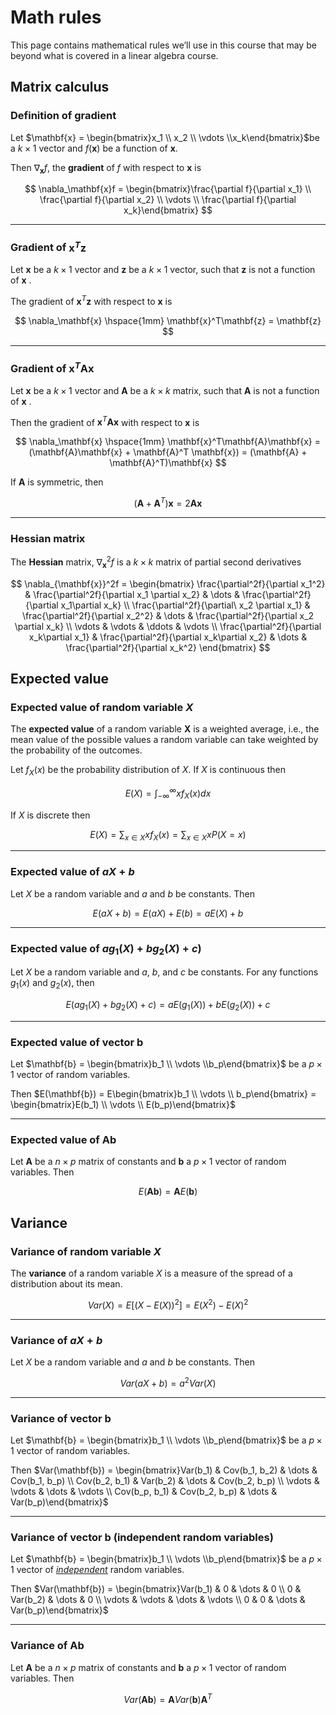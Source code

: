 ```{=html}
<style>
  .h3 {
     margin-top: 3in;
  }
</style>
```
# Math rules

This page contains mathematical rules we'll use in this course that may be beyond what is covered in a linear algebra course.

## Matrix calculus

### Definition of gradient

Let $\mathbf{x} = \begin{bmatrix}x_1 \\ x_2 \\ \vdots \\x_k\end{bmatrix}$be a $k \times 1$ vector and $f(\mathbf{x})$ be a function of $\mathbf{x}$.

Then $\nabla_\mathbf{x}f$, the **gradient** of $f$ with respect to $\mathbf{x}$ is

$$
\nabla_\mathbf{x}f = \begin{bmatrix}\frac{\partial f}{\partial x_1} \\ \frac{\partial f}{\partial x_2} \\ \vdots \\ \frac{\partial f}{\partial x_k}\end{bmatrix}
$$<hr>

### Gradient of $\mathbf{x}^T\mathbf{z}$

Let $\mathbf{x}$ be a $k \times 1$ vector and $\mathbf{z}$ be a $k \times 1$ vector, such that $\mathbf{z}$ is not a function of $\mathbf{x}$ .

The gradient of $\mathbf{x}^T\mathbf{z}$ with respect to $\mathbf{x}$ is

$$
\nabla_\mathbf{x} \hspace{1mm} \mathbf{x}^T\mathbf{z} = \mathbf{z}
$$<hr>

### Gradient of $\mathbf{x}^T\mathbf{A}\mathbf{x}$

Let $\mathbf{x}$ be a $k \times 1$ vector and $\mathbf{A}$ be a $k \times k$ matrix, such that $\mathbf{A}$ is not a function of $\mathbf{x}$ .

Then the gradient of $\mathbf{x}^T\mathbf{A}\mathbf{x}$ with respect to $\mathbf{x}$ is

$$
\nabla_\mathbf{x} \hspace{1mm} \mathbf{x}^T\mathbf{A}\mathbf{x} = (\mathbf{A}\mathbf{x} + \mathbf{A}^T \mathbf{x}) = (\mathbf{A} + \mathbf{A}^T)\mathbf{x}
$$

If $\mathbf{A}$ is symmetric, then

$$
(\mathbf{A} + \mathbf{A}^T)\mathbf{x} = 2\mathbf{A}\mathbf{x}
$$

<hr>

### Hessian matrix

The **Hessian** matrix, $\nabla_\mathbf{x}^2f$ is a $k \times k$ matrix of partial second derivatives

$$
\nabla_{\mathbf{x}}^2f = \begin{bmatrix} \frac{\partial^2f}{\partial x_1^2} & \frac{\partial^2f}{\partial x_1 \partial x_2} & \dots & \frac{\partial^2f}{\partial x_1\partial x_k} \\ 
\frac{\partial^2f}{\partial\ x_2 \partial x_1} & \frac{\partial^2f}{\partial x_2^2} & \dots & \frac{\partial^2f}{\partial x_2 \partial x_k} \\
\vdots & \vdots & \ddots & \vdots \\ 
\frac{\partial^2f}{\partial x_k\partial x_1} & \frac{\partial^2f}{\partial x_k\partial x_2} & \dots & \frac{\partial^2f}{\partial x_k^2} \end{bmatrix}
$$

## Expected value

### Expected value of random variable $X$

The **expected value** of a random variable $\mathbf{X}$ is a weighted average, i.e., the mean value of the possible values a random variable can take weighted by the probability of the outcomes.

Let $f_X(x)$ be the probability distribution of $X$. If $X$ is continuous then

$$
E(X) = \int_{-\infty}^{\infty}xf_X(x)dx
$$

If $X$ is discrete then

$$
E(X) = \sum_{x \in X}xf_X(x) = \sum_{x\in X}xP(X = x)
$$

<hr>

### Expected value of $aX + b$

Let $X$ be a random variable and $a$ and $b$ be constants. Then

$$
E(aX + b) = E(aX) + E(b) = aE(X) + b
$$

<hr>

### Expected value of $a g_1(X) + bg_2(X) + c)$

Let $X$ be a random variable and $a$, $b$, and $c$ be constants. For any functions $g_1(x)$ and $g_2(x)$, then

$$E(ag_1(X) + bg_2(X) + c) = aE(g_1(X)) + bE(g_2(X)) + c$$

<hr>

### Expected value of vector $\mathbf{b}$

Let $\mathbf{b} = \begin{bmatrix}b_1 \\ \vdots \\b_p\end{bmatrix}$ be a $p \times 1$ vector of random variables.

Then $E(\mathbf{b}) = E\begin{bmatrix}b_1 \\ \vdots \\ b_p\end{bmatrix} = \begin{bmatrix}E(b_1) \\ \vdots \\ E(b_p)\end{bmatrix}$

<hr>

### Expected value of $\mathbf{Ab}$ 

Let $\mathbf{A}$ be a $n \times p$ matrix of constants and $\mathbf{b}$ a $p \times 1$ vector of random variables. Then

$$
E(\mathbf{Ab}) = \mathbf{A}E(\mathbf{b})
$$

## Variance

### Variance of random variable $X$ 

The **variance** of a random variable $X$ is a measure of the spread of a distribution about its mean.

$$
Var(X) = E[(X - E(X))^2] = E(X^2) - E(X)^2
$$

<hr>

### Variance of $aX + b$ 

Let $X$ be a random variable and $a$ and $b$ be constants. Then

$$
Var(aX + b) = a^2Var(X) 
$$

<hr>

### Variance of vector $\mathbf{b}$ 

Let $\mathbf{b} = \begin{bmatrix}b_1 \\ \vdots \\b_p\end{bmatrix}$ be a $p \times 1$ vector of random variables.

Then $Var(\mathbf{b}) = \begin{bmatrix}Var(b_1) & Cov(b_1, b_2) & \dots & Cov(b_1, b_p) \\ Cov(b_2, b_1) & Var(b_2) & \dots & Cov(b_2, b_p) \\ \vdots & \vdots & \dots & \vdots \\ Cov(b_p, b_1) & Cov(b_2, b_p) & \dots & Var(b_p)\end{bmatrix}$

<hr>

### Variance of vector $\mathbf{b}$ (independent random variables)

Let $\mathbf{b} = \begin{bmatrix}b_1 \\ \vdots \\b_p\end{bmatrix}$ be a $p \times 1$ vector of [*independent*]{.underline} random variables.

Then $Var(\mathbf{b}) = \begin{bmatrix}Var(b_1) & 0 & \dots & 0 \\ 0 & Var(b_2) & \dots & 0 \\ \vdots & \vdots & \dots & \vdots \\ 0 & 0 & \dots & Var(b_p)\end{bmatrix}$

<hr>

### Variance of $\mathbf{Ab}$ 

Let $\mathbf{A}$ be a $n \times p$ matrix of constants and $\mathbf{b}$ a $p \times 1$ vector of random variables. Then

$$
Var(\mathbf{Ab}) = \mathbf{A}Var(\mathbf{b})\mathbf{A}^T
$$

## 
